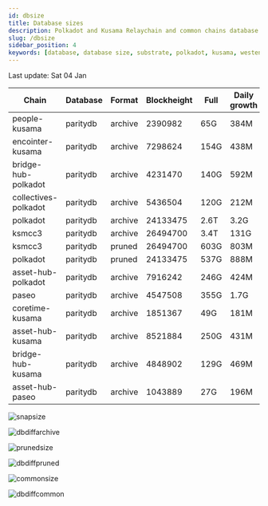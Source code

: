 ```yaml
---
id: dbsize
title: Database sizes
description: Polkadot and Kusama Relaychain and common chains database sizes
slug: /dbsize
sidebar_position: 4
keywords: [database, database size, substrate, polkadot, kusama, westend]
---
```



Last update: Sat 04 Jan

| Chain    | Database   | Format | Blockheight | Full         | Daily growth |
| ------------------------| ----------- | -------- | ------- | ---------- | ----- | 
| people-kusama | paritydb | archive | 2390982 | 65G | 384M |
| encointer-kusama | paritydb | archive | 7298624 | 154G | 438M |
| bridge-hub-polkadot | paritydb | archive | 4231470 | 140G | 592M |
| collectives-polkadot | paritydb | archive | 5436504 | 120G | 212M |
| polkadot | paritydb | archive | 24133475 | 2.6T | 3.2G |
| ksmcc3 | paritydb | archive | 26494700 | 3.4T | 131G |
| ksmcc3 | paritydb | pruned | 26494700 | 603G | 803M |
| polkadot | paritydb | pruned | 24133475 | 537G | 888M |
| asset-hub-polkadot | paritydb | archive | 7916242 | 246G | 424M |
| paseo | paritydb | archive | 4547508 | 355G | 1.7G |
| coretime-kusama | paritydb | archive | 1851367 | 49G | 181M |
| asset-hub-kusama | paritydb | archive | 8521884 | 250G | 431M |
| bridge-hub-kusama | paritydb | archive | 4848902 | 129G | 469M |
| asset-hub-paseo | paritydb | archive | 1043889 | 27G | 196M |

![snapsize](/img/archivesize.png)

![dbdiffarchive](/img/dbdiffrelay.png)

![prunedsize](/img/prunedsize.png)

![dbdiffpruned](/img/dbdiffpruned.png)

![commonsize](/img/commonsize.png)

![dbdiffcommon](/img/dbdiffcommon.png)
